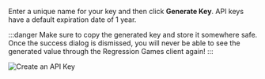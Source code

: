 Enter a unique name for your key and then click **Generate Key**.
API keys have a default expiration date of 1 year.

:::danger
Make sure to copy the generated key and store it somewhere safe.
Once the success dialog is dismissed, you will never be able to see the generated value through the Regression Games client again!
:::

![Create an API Key](../core-concepts/img/api-keys/create-new-api-key.gif)